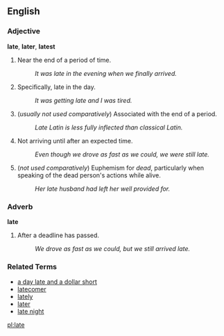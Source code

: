 ==English==

===Adjective===
'''late''', '''later''', '''latest'''

# Near the end of a period of time.
#: ''It was late in the evening when we finally arrived.''
# Specifically, late in the day.
#: ''It was getting late and I was tired.''
# (''usually not used comparatively'') Associated with the end of a period.
#: ''Late Latin is less fully inflected than classical Latin.''
# Not arriving until after an expected time.
#: ''Even though we drove as fast as we could, we were still late.''
# (''not used comparatively'') Euphemism for ''dead'', particularly when speaking of the dead person's actions while alive.
#: ''Her late husband had left her well provided for.''

===Adverb===
'''late'''

# After a deadline has passed.
#: ''We drove as fast as we could, but we still arrived late.''

===Related Terms===
*[[a day late and a dollar short]]
*[[latecomer]]
*[[lately]]
*[[later]]
*[[late night]]

[[pl:late]]